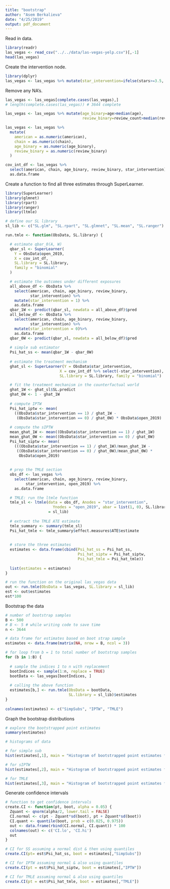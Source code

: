 ```yaml
---
title: "bootstrap"
author: "Asem Berkalieva"
date: "4/25/2019"
output: pdf_document
---
```


Read in data.
```r
library(readr)
las_vegas <- read_csv("../../data/las-vegas-yelp.csv")[,-1]
head(las_vegas)
```

Create the intervention node.
```r
library(dplyr)
las_vegas <- las_vegas %>% mutate(star_intervention=ifelse(stars>=3.5, 1, 0))
```

Remove any NA's.
```r
las_vegas <- las_vegas[complete.cases(las_vegas),]
# length(complete.cases(las_vegas)) # 3644 complete

las_vegas <- las_vegas %>% mutate(age_binary=age>median(age),
                                  review_binary=review_count>median(review_count))

las_vegas <- las_vegas %>%
  mutate(
    american = as.numeric(american),
    chain = as.numeric(chain),
    age_binary = as.numeric(age_binary),
    review_binary = as.numeric(review_binary)
  )

cov_int_df <- las_vegas %>% 
  select(american, chain, age_binary, review_binary, star_intervention) %>%
  as.data.frame

```
 
Create a function to find all three estimates through SuperLearner.
```r
library(SuperLearner)
library(glmnet)
library(rpart)
library(ranger)
library(ltmle)

# define our SL library
sl_lib <- c("SL.glm", "SL.rpart", "SL.glmnet", "SL.mean", "SL.ranger")

run.tmle <- function(ObsData, SL.library) {

  # estimate qbar_0(A, W)
  qbar_sl <- SuperLearner(
    Y = ObsData$open_2019,
    X = cov_int_df,
    SL.library = SL.library,
    family = "binomial"
  )

  # estimate the outcomes under different exposures
  all_above_df <- ObsData %>%
    select(american, chain, age_binary, review_binary,
           star_intervention) %>%
    mutate(star_intervention = 1) %>%
    as.data.frame
  qbar_1W <- predict(qbar_sl, newdata = all_above_df)$pred
  all_below_df <- ObsData %>%
    select(american, chain, age_binary, review_binary,
           star_intervention) %>%
    mutate(star_intervention = 0)%>%
    as.data.frame
  qbar_0W <- predict(qbar_sl, newdata = all_below_df)$pred
  
  # simple sub estimator
  Psi_hat_ss <- mean(qbar_1W - qbar_0W)
  
  # estimate the treatment mechanism
  ghat_sl <- SuperLearner(Y = ObsData$star_intervention,
                        X = cov_int_df %>% select(-star_intervention),
                        SL.library = SL.library, family = "binomial")

  # fit the treatment mechanism in the counterfactual world
  ghat_1W <- ghat_sl$SL.predict
  ghat_0W <- 1 - ghat_1W
    
  # compute IPTW
  Psi_hat_iptw <- mean(
    ((ObsData$star_intervention == 1) / ghat_1W - 
     (ObsData$star_intervention == 0) / ghat_0W) * ObsData$open_2019)
  
  # compute the sIPTW
  mean_ghat_1W <- mean((ObsData$star_intervention == 1) / ghat_1W)
  mean_ghat_0W <- mean((ObsData$star_intervention == 0) / ghat_0W)
  Psi_hat_siptw <- mean(
    (((ObsData$star_intervention == 1) / ghat_1W)/mean_ghat_1W - 
     ((ObsData$star_intervention == 0) / ghat_0W)/mean_ghat_0W) *
      ObsData$open_2019)
  
    
  # prep the TMLE section
  obs_df <- las_vegas %>% 
    select(american, chain, age_binary, review_binary,
         star_intervention, open_2019) %>%
    as.data.frame

  # TMLE: run the ltmle function
  tmle_sl <- ltmle(data = obs_df, Anodes = "star_intervention",
                     Ynodes = "open_2019", abar = list(1, 0), SL.library
                   = sl_lib)
  
  # extract the TMLE ATE estimate
  tmle_summary <- summary(tmle_sl)
  Psi_hat_tmle <- tmle_summary$effect.measures$ATE$estimate
    
    
  # store the three estimates
  estimates <- data.frame(cbind(Psi_hat_ss = Psi_hat_ss,
                                Psi_hat_siptw = Psi_hat_siptw,
                                Psi_hat_tmle = Psi_hat_tmle))
  
  list(estimates = estimates)
}

# run the function on the original las_vegas data
out <- run.tmle(ObsData = las_vegas, SL.library = sl_lib)
est <- out$estimates
est*100
```

Bootstrap the data
```r
# number of bootstrap samples
B <- 500
# B <- 5 # while writing code to save time
n <- 3644

# data frame for estimates based on boot strap sample
estimates <- data.frame(matrix(NA, nrow = B, ncol = 3))

# for loop from b = 1 to total number of bootstrap samples
for (b in 1:B) {
  
  # sample the indices 1 to n with replacement
  bootIndices <- sample(1:n, replace = TRUE)
  bootData <- las_vegas[bootIndices, ]
  
  # calling the above function
  estimates[b,] <- run.tmle(ObsData = bootData, 
                            SL.library = sl_lib)$estimates
}
 
colnames(estimates) <- c("SimpSubs", "IPTW", "TMLE")
```

Graph the bootstrap distributions
```r
# explore the bootstrapped point estimates
summary(estimates)

# histograms of data

# for simple sub
hist(estimates[,1], main = "Histogram of bootstrapped point estimates from the Simple Substition estimator", xlab = "Point Estimates")

# for sIPTW
hist(estimates[,2], main = "Histogram of bootstrapped point estimates from the IPTW estimator", xlab = "Point Estimates")

# for TMLE
hist(estimates[,3], main = "Histogram of bootstrapped point estimates from the TMLE estimator", xlab = "Point Estimates")
```

Generate confidence intervals
```r
# function to get confidence intervals
create.CI <- function(pt, boot, alpha = 0.05) {
  Zquant <- qnorm(alpha/2, lower.tail = FALSE)
  CI.normal <- c(pt - Zquant*sd(boot), pt + Zquant*sd(boot))
  CI.quant <- quantile(boot, prob = c(0.025, 0.975))
  out <- data.frame(rbind(CI.normal, CI.quant)) * 100
  colnames(out) <- c('CI.lo', 'CI.hi')
  out
}

# CI for SS assuming a normal dist & then using quantiles
create.CI(pt= est$Psi_hat_ss, boot = estimates[,"SimpSubs"])

# CI for IPTW assuming normal & also using quantiles
create.CI(pt = est$Psi_hat_siptw, boot = estimates[,"IPTW"])

# CI for TMLE assuming normal & also using quantiles
create.CI(pt = est$Psi_hat_tmle, boot = estimates[,"TMLE"])
```



